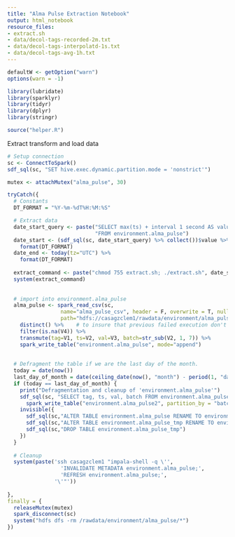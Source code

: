 ```yaml
---
title: "Alma Pulse Extraction Notebook"
output: html_notebook
resource_files:
- extract.sh
- data/decol-tags-recorded-2m.txt
- data/decol-tags-interpolatd-1s.txt
- data/decol-tags-avg-1h.txt
---
```


```R
defaultW <- getOption("warn")
options(warn = -1)

library(lubridate)
library(sparklyr)
library(tidyr)
library(dplyr)
library(stringr)

source("helper.R")
```



Extract transform and load data
```R

# Setup connection
sc <- ConnectToSpark()
sdf_sql(sc, "SET hive.exec.dynamic.partition.mode = 'nonstrict'")

mutex <- attachMutex("alma_pulse", 30)

tryCatch({
  # Constants
  DT_FORMAT = "%Y-%m-%dT%H:%M:%S"

  # Extract data
  date_start_query <- paste("SELECT max(ts) + interval 1 second AS value",
                            "FROM environment.alma_pulse")
  date_start <- (sdf_sql(sc, date_start_query) %>% collect())$value %>%
    format(DT_FORMAT)
  date_end <- today(tz="UTC") %>%
    format(DT_FORMAT)
  
  extract_command <- paste("chmod 755 extract.sh; ./extract.sh", date_start, date_end)
  system(extract_command)
  
  
  # import into environment.alma_pulse
  alma_pulse <- spark_read_csv(sc,
                 name="alma_pulse_csv", header = F, overwrite = T, null_value = "\r",
                 path="hdfs://casagzclem1/rawdata/environment/alma_pulse") %>%
    distinct() %>%    # to insure that previous failed execution don't cause repeating rows
    filter(is.na(V4)) %>%
    transmute(tag=V1, ts=V2, val=V3, batch=str_sub(V2, 1, 7)) %>%
    spark_write_table("environment.alma_pulse", mode="append")
  
  
  # Defragment the table if we are the last day of the month.
  today = date(now())
  last_day_of_month = date(ceiling_date(now(), "month") - period(1, "day"))
  if (today == last_day_of_month) {
    print("Defragmentation and cleanup of 'environment.alma_pulse'")
    sdf_sql(sc, "SELECT tag, ts, val, batch FROM environment.alma_pulse") %>%
      spark_write_table("environment.alma_pulse2", partition_by = "batch")
    invisible({
      sdf_sql(sc,"ALTER TABLE environment.alma_pulse RENAME TO environment.alma_pulse_tmp")
      sdf_sql(sc,"ALTER TABLE environment.alma_pulse_tmp RENAME TO environment.alma_pulse")
      sdf_sql(sc,"DROP TABLE environment.alma_pulse_tmp")
    })
  }
  
  # Cleanup
  system(paste('ssh casagzclem1 "impala-shell -q \'',
                 'INVALIDATE METADATA environment.alma_pulse;',
                 'REFRESH environment.alma_pulse;',
               '\'"'))
  
},
finally = {
  releaseMutex(mutex)
  spark_disconnect(sc)
  system("hdfs dfs -rm /rawdata/environment/alma_pulse/*")
})


```